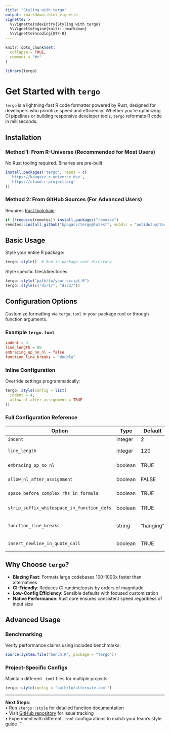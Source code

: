 ```yaml
---
title: "Styling with tergo"
output: rmarkdown::html_vignette
vignette: >
  %\VignetteIndexEntry{Styling with tergo}
  %\VignetteEngine{knitr::rmarkdown}
  %\VignetteEncoding{UTF-8}
---
```


```r
knitr::opts_chunk$set(
  collapse = TRUE,
  comment = "#>"
)
```

```r
library(tergo)
```

# Get Started with `tergo`

`tergo` is a lightning-fast R code formatter powered by Rust, designed for developers who prioritize speed and efficiency. 
Whether you're optimizing CI pipelines or building responsive developer tools, `tergo` reformats R code in milliseconds.

## Installation

### Method 1: From R-Universe (Recommended for Most Users)
No Rust tooling required. Binaries are pre-built:
```r
install.packages('tergo', repos = c(
  'https://kpagacz.r-universe.dev',
  'https://cloud.r-project.org'
))
```

### Method 2: From GitHub Sources (For Advanced Users)
Requires [Rust toolchain](https://www.rust-lang.org/tools/install):
```r
if (!require(remotes)) install.packages("remotes")
remotes::install_github("kpagacz/tergo@latest", subdir = "antidotum/tergo")
```

## Basic Usage
Style your entire R package:
```r
tergo::style()  # Run in package root directory
```

Style specific files/directories:
```r
tergo::style("path/to/your-script.R")
tergo::style(c("dir1/", "dir2/")) 
```

## Configuration Options
Customize formatting via `tergo.toml` in your package root or through function arguments.

### Example `tergo.toml`
```toml
indent = 4
line_length = 80
embracing_op_no_nl = false
function_line_breaks = "double"
```

### Inline Configuration
Override settings programmatically:
```r
tergo::style(config = list(
  indent = 4,
  allow_nl_after_assignment = TRUE
))
```

### Full Configuration Reference
| Option                              | Type   | Default | Description |
|-------------------------------------|--------|---------|-------------|
| `indent`                           | integer | 2      | Spaces per indent level |
| `line_length`                      | integer | 120    | Maximum line length before wrapping |
| `embracing_op_no_nl`               | boolean | TRUE   | Remove line breaks in `{{ }}` ([ref](https://style.tidyverse.org/syntax.html#embracing)) |
| `allow_nl_after_assignment`        | boolean | FALSE  | Permit line breaks after `=`, `<-`, `:=` |
| `space_before_complex_rhs_in_formula` | boolean | TRUE | Add space before complex RHS in formulas ([ref](https://style.tidyverse.org/syntax.html#infix-operators)) |
| `strip_suffix_whitespace_in_function_defs` | boolean | TRUE | Trim trailing whitespace in functions |
| `function_line_breaks`             | string  | "hanging" | `"single"`/`"double"`/`"hanging"` function argument formatting ([ref](https://style.tidyverse.org/functions.html#multi-line-function-definitions)) |
| `insert_newline_in_quote_call`     | boolean | TRUE   | Add newlines in long `quote()` calls |

## Why Choose `tergo`?
- **Blazing Fast**: Formats large codebases 100-1000x faster than alternatives
- **CI-Friendly**: Reduces CI runtime/costs by orders of magnitude
- **Low-Config Efficiency**: Sensible defaults with focused customization
- **Native Performance**: Rust core ensures consistent speed regardless of input size

## Advanced Usage
### Benchmarking
Verify performance claims using included benchmarks:
```r
source(system.file("bench.R", package = "tergo")) 
```

### Project-Specific Configs
Maintain different `.toml` files for multiple projects:
```r
tergo::style(config = "path/to/alternate.toml")
```

---

**Next Steps**:  
• Run `?tergo::style` for detailed function documentation  
• Visit [GitHub repository](https://github.com/kpagacz/tergo) for issue tracking  
• Experiment with different `.toml` configurations to match your team's style guide
``` 
